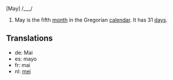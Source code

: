 [May] /___/

#May is the fifth [[month]] in the Gregorian [[calendar]]. It has 31 [[day]]s.

==Translations==
*de: Mai
*es: mayo
*fr: mai
*nl: [[mei]]
